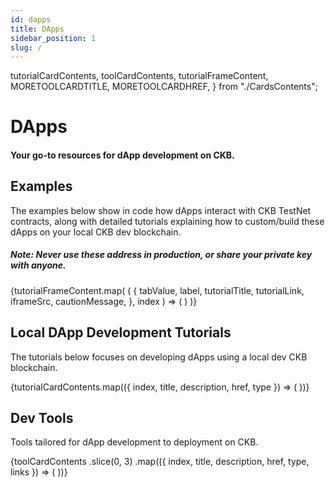 ```yaml
---
id: dapps
title: DApps
sidebar_position: 1
slug: /
---
```


  tutorialCardContents,
  toolCardContents,
  tutorialFrameContent,
  MORETOOLCARDTITLE,
  MORETOOLCARDHREF,
} from "./CardsContents";

# DApps

#### Your go-to resources for dApp development on CKB.

## Examples

The examples below show in code how dApps interact with CKB TestNet contracts, along with detailed tutorials explaining how to custom/build these dApps on your local CKB dev blockchain.

##### Note: Never use these address in production, or share your private key with anyone.

<Tabs>
  {tutorialFrameContent.map(
    (
      {
        tabValue,
        label,
        tutorialTitle,
        tutorialLink,
        iframeSrc,
        cautionMessage,
      },
      index
    ) => (
      <TabItem value={tabValue} label={label} default={index === 0}>
        <TutorialFrame
          tutorialTitle={tutorialTitle}
          tutorialLink={tutorialLink}
          iframeSrc={iframeSrc}
        />
      </TabItem>
    )
  )}
</Tabs>

## Local DApp Development Tutorials

The tutorials below focuses on developing dApps using a local dev CKB blockchain.

<CardLayout>
  {tutorialCardContents.map(({ index, title, description, href, type }) => (
    <Card
      key={index}
      title={title}
      description={description}
      href={href}
      type={type}
    />
  ))}
</CardLayout>

## Dev Tools

Tools tailored for dApp development to deployment on CKB.

<CardLayout>
  {toolCardContents
    .slice(0, 3)
    .map(({ index, title, description, href, type, links }) => (
      <Card
        key={index}
        title={title}
        description={description}
        href={href}
        type={type}
        links={links}
      />
    ))}
  <MoreCard title={MORETOOLCARDTITLE} href={MORETOOLCARDHREF} />
</CardLayout>
